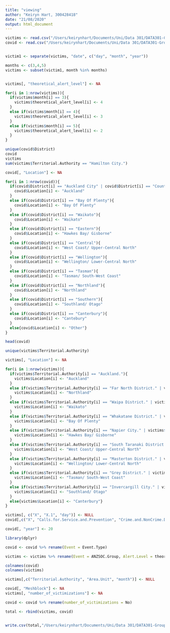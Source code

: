```yaml
---
title: "viewing"
author: "Keiryn Hart, 300428418"
date: "21/08/2020"
output: html_document
---
```



```r
victims <- read.csv("/Users/keirynhart/Documents/Uni/Data 301/DATA301-Group-Project/Data/Victimisations_time_and_place (cleaned).csv", header = TRUE)
covid <- read.csv("/Users/keirynhart/Documents/Uni/Data 301/DATA301-Group-Project/Data/Covid calls for service cleaned.csv", header = TRUE)


victim1 <- separate(victims, "date", c("day", "month", "year"))           

months <- c(3,4,5)
victims <- subset(victim1, month %in% months)


victims[, "theoretical_alert_level"] <- NA

for(i in 1:nrow(victims)){
  if(victims$month[i] == 3){
    victims$theoretical_alert_level[i] <- 4
  }
  else if(victims$month[i] == 4){
    victims$theoretical_alert_level[i] <- 3
  }
  else if(victims$month[i] == 5){
    victims$theoretical_alert_level[i] <- 2
  }
}


```

```r
unique(covid$District)
covid
victims
sum(victims$Territorial.Authority == "Hamilton City.")
```

```r
covid[, "Location"] <- NA

for(i in 1:nrow(covid)){
  if(covid$District[i] == "Auckland City" | covid$District[i] == "Counties/Manukau" | covid$District[i] == "Waitemata"){
    covid$Location[i] <- "Auckland"
  }
  else if(covid$District[i] == "Bay Of Plenty"){
    covid$Location[i] <- "Bay Of Plenty"
  }
  else if(covid$District[i] == "Waikato"){
    covid$Location[i] <- "Waikato"
  }
  else if(covid$District[i] == "Eastern"){
    covid$Location[i] <- "Hawkes Bay/ Gisborne"
  }
  else if(covid$District[i] == "Central"){
    covid$Location[i] <- "West Coast/ Upper-Central North"
  }
  else if(covid$District[i] == "Wellington"){
    covid$Location[i] <- "Wellington/ Lower-Central North"
  }
  else if(covid$District[i] == "Tasman"){
    covid$Location[i] <- "Tasman/ South-West Coast"
  }
  else if(covid$District[i] == "Northland"){
    covid$Location[i] <- "Northland"
  }
  else if(covid$District[i] == "Southern"){
    covid$Location[i] <- "Southland/ Otago"
  }
  else if(covid$District[i] == "Canterbury"){
    covid$Location[i] <- "Cantebury"
  }
  else{covid$Location[i] <- "Other"}
}

head(covid)
```

```r
unique(victims$Territorial.Authority)
```

```r
victims[, "Location"] <- NA

for(i in 1:nrow(victims)){
  if(victims$Territorial.Authority[i] == "Auckland."){
    victims$Location[i] <- "Auckland"
  }
  else if(victims$Territorial.Authority[i] == "Far North District." | victims$Territorial.Authority[i] == "Whangarei District." | victims$Territorial.Authority[i] == "Kaipara District."){
    victims$Location[i] <- "Northland"
  }
  else if(victims$Territorial.Authority[i] == "Waipa District." | victims$Territorial.Authority[i] == "Hamilton City." | victims$Territorial.Authority[i] == "Taupo District." | victims$Territorial.Authority[i] == "Hauraki District." | victims$Territorial.Authority[i] == "Otorohanga District." | victims$Territorial.Authority[i] == "South Waikato District." | victims$Territorial.Authority[i] == "Thames-Coromandel District." | victims$Territorial.Authority[i] == "Waitomo District." | victims$Territorial.Authority[i] == "Waikato District." | victims$Territorial.Authority[i] == "Matamata-Piako District."){
    victims$Location[i] <- "Waikato"
  }
  else if(victims$Territorial.Authority[i] == "Whakatane District." | victims$Territorial.Authority[i] == "Opotiki District." | victims$Territorial.Authority[i] == "Kawerau District." | victims$Territorial.Authority[i] == "Tauranga City." | victims$Territorial.Authority[i] == "Rotorua District." | victims$Territorial.Authority[i] == "Western Bay of Plenty District."){
    victims$Location[i] <- "Bay Of Plenty"
  }
  else if(victims$Territorial.Authority[i] == "Napier City." | victims$Territorial.Authority[i] == "Central Hawke's Bay District." | victims$Territorial.Authority[i] == "Hastings District." | victims$Territorial.Authority[i] == "Gisborne District." | victims$Territorial.Authority[i] == "Wairoa District."){
    victims$Location[i] <- "Hawkes Bay/ Gisborne"
  }
  else if(victims$Territorial.Authority[i] == "South Taranaki District." | victims$Territorial.Authority[i] == "Stratford District." | victims$Territorial.Authority[i] == "Ruapehu District." | victims$Territorial.Authority[i] == "Rangitikei District." | victims$Territorial.Authority[i] == "New Plymouth District." | victims$Territorial.Authority[i] == "Manawatu District." | victims$Territorial.Authority[i] == "Wanganui District." | victims$Territorial.Authority[i] == "Palmerston North City."){
    victims$Location[i] <- "West Coast/ Upper-Central North"
  }
  else if(victims$Territorial.Authority[i] == "Masterton District." | victims$Territorial.Authority[i] == "South Wairarapa District." | victims$Territorial.Authority[i] == "Lower Hutt City." | victims$Territorial.Authority[i] == "Porirua City." | victims$Territorial.Authority[i] == "Kapiti Coast District." | victims$Territorial.Authority[i] == "Horowhenua District." | victims$Territorial.Authority[i] == "Wellington City."  | victims$Territorial.Authority[i] == "Tararua District." | victims$Territorial.Authority[i] == "Carterton District." | victims$Territorial.Authority[i] == "Upper Hutt City."){
    victims$Location[i] <- "Wellington/ Lower-Central North"
  }
  else if(victims$Territorial.Authority[i] == "Grey District." | victims$Territorial.Authority[i] == "Buller District." | victims$Territorial.Authority[i] == "Tasman District." | victims$Territorial.Authority[i] == "Marlborough District." | victims$Territorial.Authority[i] == "Westland District." | victims$Territorial.Authority[i] == "Nelson City."){
    victims$Location[i] <- "Tasman/ South-West Coast"
  }
  else if(victims$Territorial.Authority[i] == "Invercargill City." | victims$Territorial.Authority[i] == "Queenstown-Lakes District." | victims$Territorial.Authority[i] == "Southland District." | victims$Territorial.Authority[i] == "Central Otago District." | victims$Territorial.Authority[i] == "Gore District." | victims$Territorial.Authority[i] == "Clutha District." | victims$Territorial.Authority[i] == "Dunedin City."){
    victims$Location[i] <- "Southland/ Otago"
  }
  else{victims$Location[i] <- "Canterbury"}
}
```

```r
victims[, c("X", "X.1", "day")] <- NULL 
covid[,c("X", "Calls.for.Service.and.Prevention", "Crime.and.NonCrime.Demand", "Event.Category", "District")] <- NULL

covid[, "year"] <- 20

library(dplyr)

covid <- covid %>% rename(Event = Event.Type)

victims <- victims %>% rename(Event = ANZSOC.Group, Alert.Level = theoretical_alert_level)

colnames(covid)
colnames(victims)

victims[,c("Territorial.Authority", "Area.Unit", "month")] <- NULL

covid[, "Meshblock"] <- NA
victims[, "number_of_victimizations"] <- NA

```

```r
covid <- covid %>% rename(number_of_victimizations = No)

total <- rbind(victims, covid)


write.csv(total,"/Users/keirynhart/Documents/Uni/Data 301/DATA301-Group-Project/Data/merged data (round 2).csv")
```
